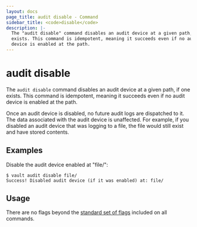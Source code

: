 ```yaml
---
layout: docs
page_title: audit disable - Command
sidebar_title: <code>disable</code>
description: |-
  The "audit disable" command disables an audit device at a given path, if one
  exists. This command is idempotent, meaning it succeeds even if no audit
  device is enabled at the path.
---
```


# audit disable

The `audit disable` command disables an audit device at a given path, if one
exists. This command is idempotent, meaning it succeeds even if no audit device
is enabled at the path.

Once an audit device is disabled, no future audit logs are dispatched to it. The
data associated with the audit device is unaffected. For example, if you
disabled an audit device that was logging to a file, the file would still exist
and have stored contents.

## Examples

Disable the audit device enabled at "file/":

```shell-session
$ vault audit disable file/
Success! Disabled audit device (if it was enabled) at: file/
```

## Usage

There are no flags beyond the [standard set of flags](/vault/docs/commands)
included on all commands.
